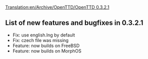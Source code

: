 [[Translation:en/Archive/OpenTTD/OpenTTD 0.3.2.1]]
{{en/Archive/OpenTTD/NaviPrevNext|prev=en/Archive/OpenTTD/OpenTTD 0.3.2|next=en/Archive/OpenTTD/OpenTTD 0.3.3|date=23 May 2004}}
==List of new features and bugfixes in 0.3.2.1==
*Fix: use english.lng by default
*Fix: czech file was missing
*Feature: now builds on FreeBSD
*Feature: now builds on MorphOS